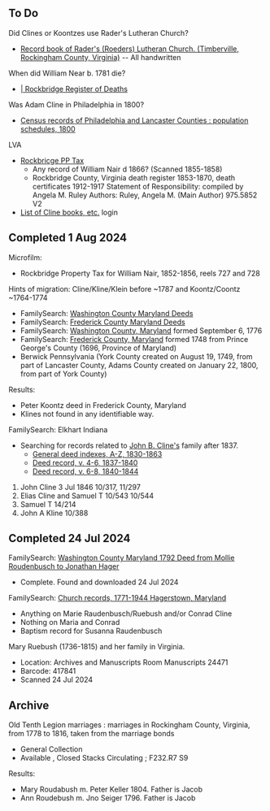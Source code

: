 == To Do ==

Did Clines or Koontzes use Rader's Lutheran Church?
* [https://www.familysearch.org/search/catalog/226066?availability=Family%20History%20Library Record book of Rader's (Roeders) Lutheran Church. (Timberville, Rockingham County, Virginia)] -- All handwritten

When did William Near b. 1781 die?  
* [https://www.familysearch.org/search/film/008575077?cat=1158987 | Rockbridge Register of Deaths]

Was Adam Cline in Philadelphia in 1800?
* [https://www.familysearch.org/search/catalog/177079?availability=Family%20History%20Library Census records of Philadelphia and Lancaster Counties : population schedules, 1800]

LVA 
* [https://www.lva.virginia.gov/public/guides/pptax-locality.asp?localityID=VA249 Rockbricge PP Tax]
** Any record of William Nair d 1866?  (Scanned 1855-1858)
** Rockbridge County, Virginia death register 1853-1870, death certificates 1912-1917 Statement of Responsibility: compiled by Angela M. Ruley Authors: Ruley, Angela M. (Main Author) 975.5852 V2
* [https://lva.primo.exlibrisgroup.com/discovery/favorites?vid=01LVA_INST:01LVA&lang=en&section=items List of Cline books, etc.] login

== Completed 1 Aug 2024 ==
Microfilm:
* Rockbridge Property Tax for William Nair, 1852-1856, reels 727 and 728

Hints of migration:  Cline/Kline/Klein before ~1787 and Koontz/Coontz ~1764-1774
* FamilySearch: [https://www.familysearch.org/search/catalog/77817?availability=Family%20History%20Library Washington County Maryland Deeds]
* FamilySearch: [https://www.familysearch.org/search/catalog/13309?availability=Family%20History%20Library Frederick County Maryland Deeds]
* FamilySearch: [https://www.familysearch.org/search/catalog/results?count=20&placeId=2547&query=%2Bplace%3A%22United%20States%2C%20Maryland%2C%20Washington%22%20%2Bavailability%3AOnline Washington County, Maryland] formed September 6, 1776
* FamilySearch: [https://www.familysearch.org/search/catalog/results?count=20&placeId=189722&query=%2Bplace%3A%22United%20States%2C%20Maryland%2C%20Frederick%22%20%2Bavailability%3AOnline Frederick County, Maryland] formed 1748 from Prince George's County (1696, Province of Maryland)
* Berwick Pennsylvania (York County created on August 19, 1749, from part of Lancaster County, Adams County created on January 22, 1800, from part of York County)
Results:
* Peter Koontz deed in Frederick County, Maryland
* Klines not found in any identifiable way.

FamilySearch: Elkhart Indiana
* Searching for records related to [[../Cline/Cline-7885.wikitext|John B. Cline's]] family after 1837.
** [https://www.familysearch.org/search/film/007856916?cat=455090 General deed indexes, A-Z, 1830-1863]
** [https://www.familysearch.org/search/film/008069436?cat=455090 Deed record, v. 4-6, 1837-1840]
** [https://www.familysearch.org/search/film/008069438?cat=455090 Deed record, v. 6-8, 1840-1844]
# John Cline 3 Jul 1846 10/317, 11/297
# Elias Cline and Samuel T 10/543 10/544
# Samuel T 14/214
# John A Kline 10/388

== Completed 24 Jul 2024 ==

FamilySearch: [https://www.familysearch.org/search/film/007836003?cat=77817 Washington County Maryland 1792 Deed from Mollie Roudenbusch to Jonathan Hager]
* Complete.  Found and downloaded 24 Jul 2024

FamilySearch:  [https://www.familysearch.org/search/film/007575967?cat=39406 Church records, 1771-1944 Hagerstown, Maryland]
* Anything on Marie Raudenbusch/Ruebush and/or Conrad Cline
* Nothing on Maria and Conrad
* Baptism record for Susanna Raudenbusch

Mary Ruebush (1736-1815) and her family in Virginia.
* Location: Archives and Manuscripts Room Manuscripts 24471
* Barcode: 417841
* Scanned 24 Jul 2024

== Archive ==

Old Tenth Legion marriages : marriages in Rockingham County, Virginia, from 1778 to 1816, taken from the marriage bonds
* General Collection
* Available , Closed Stacks Circulating ; F232.R7 S9
Results:
* Mary Roudabush m. Peter Keller 1804.  Father is Jacob
* Ann Roudebush m. Jno Seiger 1796.  Father is Jacob
